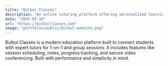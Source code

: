 ```yaml
---
title: "Bulbul Classes"
description: "An online tutoring platform offering personalized learning experiences."
date: "2025-03-10"
url: "https://bulbulclasses.com"
image: "portfolio/public/bulbul-website.png"
---
```


Bulbul Classes is a modern education platform built to connect students with expert tutors for 1-on-1 and group sessions. It includes features like session scheduling, notes, progress tracking, and secure video conferencing. Built with performance and simplicity in mind.
